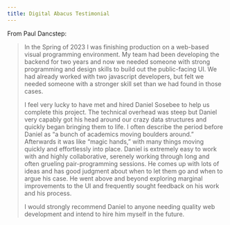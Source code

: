 ```yaml
---
title: Digital Abacus Testimonial
---
```


From Paul Dancstep:

> In the Spring of 2023 I was finishing production on a web-based visual programming environment. My team had been developing the backend for two years and now we needed someone with strong programming and design skills to build out the public-facing UI. We had already worked with two javascript developers, but felt we needed someone with a stronger skill set than we had found in those cases.
>
> I feel very lucky to have met and hired Daniel Sosebee to help us complete this project. The technical overhead was steep but Daniel very capably got his head around our crazy data structures and quickly began bringing them to life. I often describe the period before Daniel as “a bunch of academics moving boulders around.” Afterwards it was like “magic hands,” with many things moving quickly and effortlessly into place. Daniel is extremely easy to work with and highly collaborative, serenely working through long and often grueling pair-programming sessions. He comes up with lots of ideas and has good judgment about when to let them go and when to argue his case. He went above and beyond exploring marginal improvements to the UI and frequently sought feedback on his work and his process.
>
> I would strongly recommend Daniel to anyone needing quality web development and intend to hire him myself in the future.
